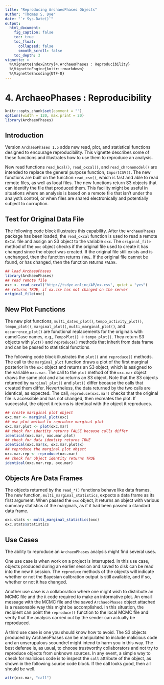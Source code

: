 ```yaml
---
title: "Reproducing ArchaeoPhases Objects"
author: "Thomas S. Dye"
date: "`r Sys.Date()`"
output:
  html_document:
    fig_caption: false
    toc: true
    toc_float:
      collapsed: false
      smooth_scroll: false
    toc_depth: 3
vignette: >
  %\VignetteIndexEntry{4.ArchaeoPhases : Reproducibility}
  %\VignetteEngine{knitr::rmarkdown}
  %\VignetteEncoding{UTF-8}
---
```

4. ArchaeoPhases : Reproducibility
===============

```r
knitr::opts_chunk$set(comment = "")
options(width = 120, max.print = 20)
library(ArchaeoPhases)

```

## Introduction

Version `ArchaeoPhases 1.5` adds new read, plot, and statistical functions
designed to encourage reproducibility.  This vignette describes some of these
functions and illustrates how to use them to reproduce an analysis.

New read functions `read_bcal()`, `read_oxcal()`, and `read_chronomodel()` are
intended to replace the general purpose function, `ImportCSV()`. The new
functions are built on the function `read_csv()`, which is fast and able to read
remote files, as well as local files. The new functions return S3 objects that
can identify the file that produced them. This facility might be useful in
situations where an analysis is based on a remote file that isn't under the
analyst's control, or when files are shared electronically and potentially
subject to corruption.

## Test for Original Data File

The following code block illustrates this capability. After the `ArchaeoPhases`
package has been loaded, the `read_oxcal` function is used to read a
remote `OxCal` file and assign an S3 object to the variable `oxc`. The
`original_file` method of the `oxc` object checks
if the original file used to create it has changed since the
object was created. If the original file still exists and is unchanged, then
the function returns `TRUE`. If the original file cannot be found, or has
changed, then the function returns `FALSE`.

```r
## load ArchaeoPhases
library(ArchaeoPhases)
## read remote file
oxc <- read_oxcal("http://tsdye.online/AP/ox.csv", quiet = "yes")
## returns TRUE, if ox.csv has not changed on the server
original_file(oxc)
```

## New Plot Functions

The new plot functions, `multi_dates_plot()`, `tempo_activity_plot()`,
`tempo_plot()`, `marginal_plot()`, `multi_marginal_plot()`, and
`occurrence_plot()` are functional replacements for the originals with camelCase
names, e.g., `TempoPlot()` -> `tempo_plot()`. They return S3 objects with
`plot()` and `reproduce()` methods that inherit from data frame and can be
passed to statistical functions.

The following code block illustrates the `plot()` and `reproduce()` methods. The
call to the `marginal_plot` function draws a plot of the first marginal
posterior in the `oxc` object and returns an S3 object, which is assigned to the
variable `oxc.mar`. The call to the `plot` method of the `oxc.mar` object draws
the same plot and also returns an S3 object. Note that the S3 objects returned
by `marginal_plot()` and `plot()` differ because the calls that created them
differ. Nevertheless, the data returned by the two calls are identical, as
expected. The call, `reproduce(oxc.mar)` checks that the original file is
accessible and has not changed, then recreates the plot. If successful, the
object it returns is identical with the object it reproduces.

```r
## create mariginal plot object
oxc.mar <- marginal_plot(oxc)
## use plot method to reproduce marginal plot
oxc.mar.plot <- plot(oxc.mar)
## check for identity returns FALSE because calls differ
identical(oxc.mar, oxc.mar.plot)
## check for data identity returns TRUE
identical(oxc.mar$x, oxc.mar.plot$x)
## reproduce the marginal plot object
oxc.mar.rep <- reproduce(oxc.mar)
## check for object identity returns TRUE
identical(oxc.mar.rep, oxc.mar)
```

## Objects Are Data Frames

The objects returned by the `read_*()` functions behave like data frames.  The
new function, `multi_marginal_statistics`, expects a data frame as its first
argument.  When passed the `oxc` object, it returns an object with various
summary statistics of the marginals, as if it had been passed a standard data
frame.

```r
oxc.stats <- multi_marginal_statistics(oxc)
oxc.stats$statistics
```

## Use Cases

The ability to reproduce an `ArchaeoPhases` analysis might find several uses.

One use case is when work on a project is interrupted. In this use case, objects
produced during an earlier session and saved to disk can be read into the new
`R` session. The `reproduce` methods of the objects will indicate whether or not
the Bayesian calibration output is still available, and if so, whether or not it
has changed.

Another use case is a collaboration where one might wish to distribute an MCMC
file and the `R` code required to make an informative plot. An email message
with the MCMC file and the saved `ArchaeoPhases` object attached is a reasonable
way this might be accomplished. In this situation, the recipient can point the
`reproduce()` function to the local MCMC file and verify that the analysis
carried out by the sender can actually be reproduced.

A third use case is one you should know how to avoid. The S3 objects produced by
ArchaeoPhases can be manipulated to include malicious code and an unscrupulous
scoundrel might intend to harm you in this way. The best defense is, as usual,
to choose trustworthy collaborators and not try to reproduce objects from
unknown sources. In any event, a simple way to check for malicious code is to
inspect the `call` attribute of the object, as shown in the following source
code block.  If the call looks good, then all should be well.

```r
attr(oxc.mar, "call")
```
